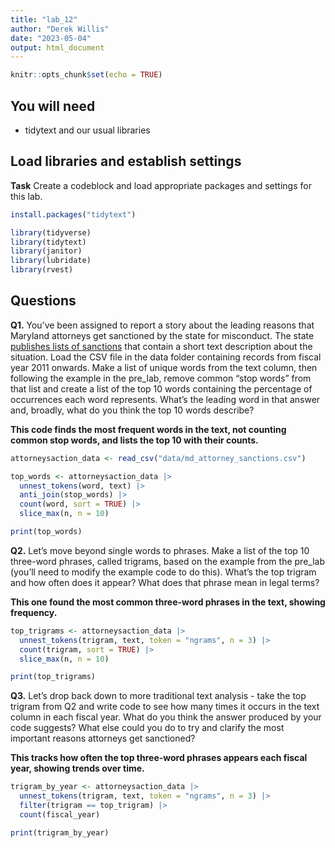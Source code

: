 ```yaml
---
title: "lab_12"
author: "Derek Willis"
date: "2023-05-04"
output: html_document
---
```


```r
knitr::opts_chunk$set(echo = TRUE)
```

## You will need

* tidytext and our usual libraries

## Load libraries and establish settings

**Task** Create a codeblock and load appropriate packages and settings for this lab.

```r
install.packages("tidytext")

library(tidyverse)
library(tidytext)
library(janitor)
library(lubridate)
library(rvest)
```

## Questions

**Q1.** You've been assigned to report a story about the leading reasons that Maryland attorneys get sanctioned by the state for misconduct. The state [publishes lists of sanctions](https://www.courts.state.md.us/attygrievance/sanctions) that contain a short text description about the situation. Load the CSV file in the data folder containing records from fiscal year 2011 onwards. Make a list of unique words from the text column, then following the example in the pre_lab, remove common "stop words" from that list and create a list of the top 10 words containing the percentage of occurrences each word represents. What's the leading word in that answer and, broadly, what do you think the top 10 words describe?

**This code finds the most frequent words in the text, not counting common stop words, and lists the top 10 with their counts.**  

```r
attorneysaction_data <- read_csv("data/md_attorney_sanctions.csv")

top_words <- attorneysaction_data |>
  unnest_tokens(word, text) |> 
  anti_join(stop_words) |>    
  count(word, sort = TRUE) |>   
  slice_max(n, n = 10)          

print(top_words)
```

**Q2.** Let's move beyond single words to phrases. Make a list of the top 10 three-word phrases, called trigrams, based on the example from the pre_lab (you'll need to modify the example code to do this). What's the top trigram and how often does it appear? What does that phrase mean in legal terms?

**This one found the most common three-word phrases in the text, showing frequency.** 

```r
top_trigrams <- attorneysaction_data |>
  unnest_tokens(trigram, text, token = "ngrams", n = 3) |>
  count(trigram, sort = TRUE) |>
  slice_max(n, n = 10)

print(top_trigrams)
```

**Q3.** Let's drop back down to more traditional text analysis - take the top trigram from Q2 and write code to see how many times it occurs in the text column in each fiscal year. What do you think the answer produced by your code suggests? What else could you do to try and clarify the most important reasons attorneys get sanctioned?

**This tracks how often the top three-word phrases appears each fiscal year, showing trends over time.**

```r
trigram_by_year <- attorneysaction_data |>
  unnest_tokens(trigram, text, token = "ngrams", n = 3) |>
  filter(trigram == top_trigram) |>
  count(fiscal_year)

print(trigram_by_year)
```

